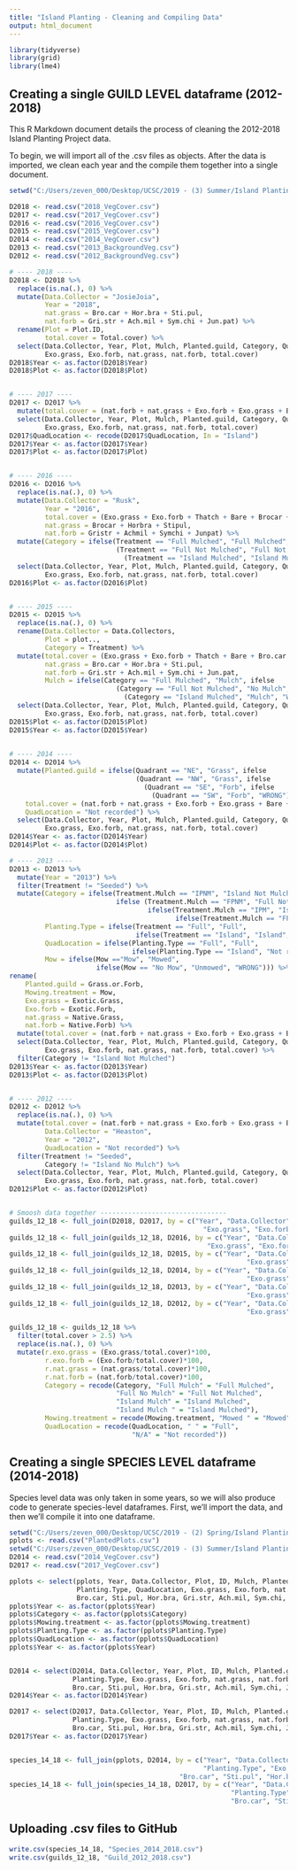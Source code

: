 ```yaml
---
title: "Island Planting - Cleaning and Compiling Data"
output: html_document
---
```


```r
library(tidyverse)
library(grid)
library(lme4)

```



## Creating a single **GUILD LEVEL** dataframe (2012-2018)

This R Markdown document details the process of cleaning the 2012-2018 Island Planting Project data.

To begin, we will import all of the .csv files as objects. 
After the data is imported, we clean each year and the compile them together into a single document.

```r
setwd("C:/Users/zeven_000/Desktop/UCSC/2019 - (3) Summer/Island Planting Exp/Old Data")

D2018 <- read.csv("2018_VegCover.csv")
D2017 <- read.csv("2017_VegCover.csv") 
D2016 <- read.csv("2016_VegCover.csv")
D2015 <- read.csv("2015_VegCover.csv")
D2014 <- read.csv("2014_VegCover.csv")
D2013 <- read.csv("2013_BackgroundVeg.csv")
D2012 <- read.csv("2012_BackgroundVeg.csv")

```


```r
# ---- 2018 ----
D2018 <- D2018 %>%
  replace(is.na(.), 0) %>%
  mutate(Data.Collector = "JosieJoia",
         Year = "2018",
         nat.grass = Bro.car + Hor.bra + Sti.pul,
         nat.forb = Gri.str + Ach.mil + Sym.chi + Jun.pat) %>%
  rename(Plot = Plot.ID,
         total.cover = Total.cover) %>%
  select(Data.Collector, Year, Plot, Mulch, Planted.guild, Category, QuadLocation, Mowing.treatment, 
         Exo.grass, Exo.forb, nat.grass, nat.forb, total.cover)
D2018$Year <- as.factor(D2018$Year)
D2018$Plot <- as.factor(D2018$Plot)


# ---- 2017 ----
D2017 <- D2017 %>%
  mutate(total.cover = (nat.forb + nat.grass + Exo.forb + Exo.grass + Bare + Thatch + Other)) %>%
  select(Data.Collector, Year, Plot, Mulch, Planted.guild, Category, QuadLocation, Mowing.treatment, 
         Exo.grass, Exo.forb, nat.grass, nat.forb, total.cover)
D2017$QuadLocation <- recode(D2017$QuadLocation, In = "Island")
D2017$Year <- as.factor(D2017$Year)
D2017$Plot <- as.factor(D2017$Plot)


# ---- 2016 ---- 
D2016 <- D2016 %>%
  replace(is.na(.), 0) %>%
  mutate(Data.Collector = "Rusk",
         Year = "2016",
         total.cover = (Exo.grass + Exo.forb + Thatch + Bare + Brocar + Horbra + Stipul + Gristr + Achmil + Symchi + Junpat),
         nat.grass = Brocar + Horbra + Stipul,
         nat.forb = Gristr + Achmil + Symchi + Junpat) %>%
  mutate(Category = ifelse(Treatment == "Full Mulched", "Full Mulched", ifelse 
                           (Treatment == "Full Not Mulched", "Full Not Mulched", ifelse
                             (Treatment == "Island Mulched", "Island Mulched", "WRONG")))) %>%
  select(Data.Collector, Year, Plot, Mulch, Planted.guild, Category, QuadLocation, Mowing.treatment, 
         Exo.grass, Exo.forb, nat.grass, nat.forb, total.cover)
D2016$Plot <- as.factor(D2016$Plot)


# ---- 2015 ----
D2015 <- D2015 %>%
  replace(is.na(.), 0) %>%
  rename(Data.Collector = Data.Collectors,
         Plot = plot..,
         Category = Treatment) %>%
  mutate(total.cover = (Exo.grass + Exo.forb + Thatch + Bare + Bro.car + Hor.bra + Sti.pul + Gri.str + Ach.mil + Sym.chi + Jun.pat),
         nat.grass = Bro.car + Hor.bra + Sti.pul,
         nat.forb = Gri.str + Ach.mil + Sym.chi + Jun.pat,
         Mulch = ifelse(Category == "Full Mulched", "Mulch", ifelse 
                           (Category == "Full Not Mulched", "No Mulch", ifelse
                             (Category == "Island Mulched", "Mulch", "WRONG")))) %>%
  select(Data.Collector, Year, Plot, Mulch, Planted.guild, Category, QuadLocation, Mowing.treatment, 
         Exo.grass, Exo.forb, nat.grass, nat.forb, total.cover)
D2015$Plot <- as.factor(D2015$Plot)
D2015$Year <- as.factor(D2015$Year)

  
# ---- 2014 ----
D2014 <- D2014 %>%
  mutate(Planted.guild = ifelse(Quadrant == "NE", "Grass", ifelse 
                                (Quadrant == "NW", "Grass", ifelse
                                  (Quadrant == "SE", "Forb", ifelse
                                    (Quadrant == "SW", "Forb", "WRONG")))),
    total.cover = (nat.forb + nat.grass + Exo.forb + Exo.grass + Bare + Mulch.1 + Gopher + Thatch),
    QuadLocation = "Not recorded") %>%
  select(Data.Collector, Year, Plot, Mulch, Planted.guild, Category, QuadLocation, Mowing.treatment, 
         Exo.grass, Exo.forb, nat.grass, nat.forb, total.cover)
D2014$Year <- as.factor(D2014$Year)
D2014$Plot <- as.factor(D2014$Plot)

# ---- 2013 ----
D2013 <- D2013 %>%
  mutate(Year = "2013") %>%
  filter(Treatment != "Seeded") %>%
  mutate(Category = ifelse(Treatment.Mulch == "IPNM", "Island Not Mulched", 
                           ifelse (Treatment.Mulch == "FPNM", "Full Not Mulched", 
                                   ifelse(Treatment.Mulch == "IPM", "Island Mulched",
                                          ifelse(Treatment.Mulch == "FPM", "Full Mulched", "WRONG")))),
         Planting.Type = ifelse(Treatment == "Full", "Full",
                                ifelse(Treatment == "Island", "Island", "WRONG")),
         QuadLocation = ifelse(Planting.Type == "Full", "Full", 
                               ifelse(Planting.Type == "Island", "Not recorded", "WRONG")),
         Mow = ifelse(Mow =="Mow", "Mowed",
                      ifelse(Mow == "No Mow", "Unmowed", "WRONG"))) %>%
rename(
    Planted.guild = Grass.or.Forb,
    Mowing.treatment = Mow,
    Exo.grass = Exotic.Grass,
    Exo.forb = Exotic.Forb,
    nat.grass = Native.Grass,
    nat.forb = Native.Forb) %>%
  mutate(total.cover = (nat.forb + nat.grass + Exo.forb + Exo.grass + Bare.Ground.Cover + Mulch.Cover)) %>%
  select(Data.Collector, Year, Plot, Mulch, Planted.guild, Category, QuadLocation, Mowing.treatment, 
         Exo.grass, Exo.forb, nat.grass, nat.forb, total.cover) %>%
  filter(Category != "Island Not Mulched")
D2013$Year <- as.factor(D2013$Year)
D2013$Plot <- as.factor(D2013$Plot)


# ---- 2012 ----
D2012 <- D2012 %>%
  replace(is.na(.), 0) %>%
  mutate(total.cover = (nat.forb + nat.grass + Exo.forb + Exo.grass + Bare + Mulch.Cover + Thatch),
         Data.Collector = "Heaston",
         Year = "2012",
         QuadLocation = "Not recorded") %>%
  filter(Treatment != "Seeded",
         Category != "Island No Mulch") %>%
  select(Data.Collector, Year, Plot, Mulch, Planted.guild, Category, QuadLocation, Mowing.treatment, 
         Exo.grass, Exo.forb, nat.grass, nat.forb, total.cover)
D2012$Plot <- as.factor(D2012$Plot)


# Smoosh data together --------------------------------
guilds_12_18 <- full_join(D2018, D2017, by = c("Year", "Data.Collector", "Plot", "Mulch", "Planted.guild", "Category", "Mowing.treatment", 
                                                 "Exo.grass", "Exo.forb", "nat.grass", "nat.forb", "total.cover", "QuadLocation"))
guilds_12_18 <- full_join(guilds_12_18, D2016, by = c("Year", "Data.Collector", "Plot", "Mulch", "Planted.guild", "Category", "Mowing.treatment", 
                                                  "Exo.grass", "Exo.forb", "nat.grass", "nat.forb", "total.cover", "QuadLocation"))
guilds_12_18 <- full_join(guilds_12_18, D2015, by = c("Year", "Data.Collector", "Plot", "Mulch", "Planted.guild", "Category", "Mowing.treatment", 
                                                            "Exo.grass", "Exo.forb", "nat.grass", "nat.forb", "total.cover", "QuadLocation"))
guilds_12_18 <- full_join(guilds_12_18, D2014, by = c("Year", "Data.Collector", "Plot", "Mulch", "Planted.guild", "Category", "Mowing.treatment", 
                                                            "Exo.grass", "Exo.forb", "nat.grass", "nat.forb", "total.cover", "QuadLocation"))
guilds_12_18 <- full_join(guilds_12_18, D2013, by = c("Year", "Data.Collector", "Plot", "Mulch", "Planted.guild", "Category", "Mowing.treatment", 
                                                            "Exo.grass", "Exo.forb", "nat.grass", "nat.forb", "total.cover", "QuadLocation"))
guilds_12_18 <- full_join(guilds_12_18, D2012, by = c("Year", "Data.Collector", "Plot", "Mulch", "Planted.guild", "Category", "Mowing.treatment", 
                                                            "Exo.grass", "Exo.forb", "nat.grass", "nat.forb", "total.cover", "QuadLocation"))

```

```r
guilds_12_18 <- guilds_12_18 %>%
  filter(total.cover > 2.5) %>%
  replace(is.na(.), 0) %>%
  mutate(r.exo.grass = (Exo.grass/total.cover)*100,
         r.exo.forb = (Exo.forb/total.cover)*100,
         r.nat.grass = (nat.grass/total.cover)*100,
         r.nat.forb = (nat.forb/total.cover)*100,
         Category = recode(Category, "Full Mulch" = "Full Mulched",
                           "Full No Mulch" = "Full Not Mulched",
                           "Island Mulch" = "Island Mulched",
                           "Island Mulch " = "Island Mulched"),
         Mowing.treatment = recode(Mowing.treatment, "Mowed " = "Mowed"),
         QuadLocation = recode(QuadLocation, " " = "Full",
                               "N/A" = "Not recorded"))

```


## Creating a single **SPECIES LEVEL** dataframe (2014-2018)

Species level data was only taken in some years, so we will also produce code to generate species-level dataframes. First, we'll import the data, and then we'll compile it into one dataframe. 



```r
setwd("C:/Users/zeven_000/Desktop/UCSC/2019 - (2) Spring/Island Planting Exp/Old Data")
pplots <- read.csv("PlantedPlots.csv")
setwd("C:/Users/zeven_000/Desktop/UCSC/2019 - (3) Summer/Island Planting Exp/Old Data")
D2014 <- read.csv("2014_VegCover.csv")
D2017 <- read.csv("2017_VegCover.csv")

```

```r
pplots <- select(pplots, Year, Data.Collector, Plot, ID, Mulch, Planted.guild, Category, Mowing.treatment, 
                 Planting.Type, QuadLocation, Exo.grass, Exo.forb, nat.grass, nat.forb, 
                 Bro.car, Sti.pul, Hor.bra, Gri.str, Ach.mil, Sym.chi, Jun.pat)
pplots$Year <- as.factor(pplots$Year)
pplots$Category <- as.factor(pplots$Category)
pplots$Mowing.treatment <- as.factor(pplots$Mowing.treatment)
pplots$Planting.Type <- as.factor(pplots$Planting.Type)
pplots$QuadLocation <- as.factor(pplots$QuadLocation)
pplots$Year <- as.factor(pplots$Year)


D2014 <- select(D2014, Data.Collector, Year, Plot, ID, Mulch, Planted.guild, Category, Mowing.treatment, 
                Planting.Type, Exo.grass, Exo.forb, nat.grass, nat.forb, 
                Bro.car, Sti.pul, Hor.bra, Gri.str, Ach.mil, Sym.chi, Jun.pat)
D2014$Year <- as.factor(D2014$Year)

D2017 <- select(D2017, Data.Collector, Year, Plot, ID, Mulch, Planted.guild, Category, Mowing.treatment, 
                Planting.Type, Exo.grass, Exo.forb, nat.grass, nat.forb, 
                Bro.car, Sti.pul, Hor.bra, Gri.str, Ach.mil, Sym.chi, Jun.pat)
D2017$Year <- as.factor(D2017$Year)


species_14_18 <- full_join(pplots, D2014, by = c("Year", "Data.Collector", "Plot", "ID", "Mulch", "Planted.guild", "Category", "Mowing.treatment", 
                                                 "Planting.Type", "Exo.grass", "Exo.forb", "nat.grass", "nat.forb", 
                                           "Bro.car", "Sti.pul", "Hor.bra", "Gri.str", "Ach.mil", "Sym.chi", "Jun.pat"))
species_14_18 <- full_join(species_14_18, D2017, by = c("Year", "Data.Collector", "Plot", "ID", "Mulch", "Planted.guild", "Category", "Mowing.treatment", 
                                                        "Planting.Type", "Exo.grass", "Exo.forb", "nat.grass", "nat.forb", 
                                                        "Bro.car", "Sti.pul", "Hor.bra", "Gri.str", "Ach.mil", "Sym.chi", "Jun.pat"))
```


## Uploading .csv files to GitHub

```r
write.csv(species_14_18, "Species_2014_2018.csv")
write.csv(guilds_12_18, "Guild_2012_2018.csv")

```
